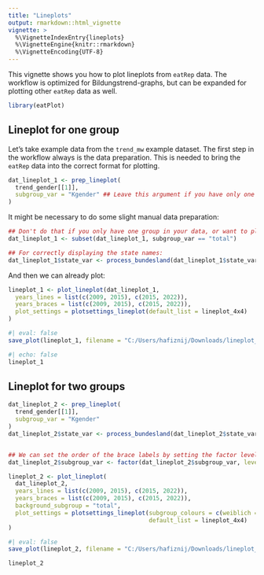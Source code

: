 ```yaml
---
title: "Lineplots"
output: rmarkdown::html_vignette
vignette: >
  %\VignetteIndexEntry{lineplots}
  %\VignetteEngine{knitr::rmarkdown}
  %\VignetteEncoding{UTF-8}
---
```


This vignette shows you how to plot lineplots from `eatRep` data. The workflow is optimized for Bildungstrend-graphs, but can be expanded for plotting other `eatRep` data as well. 

```r
library(eatPlot)
```


## Lineplot for one group

Let's take example data from the `trend_mw` example dataset.
The first step in the workflow always is the data preparation.
This is needed to bring the `eatRep` data into the correct format for plotting. 

```r
dat_lineplot_1 <- prep_lineplot(
  trend_gender[[1]],
  subgroup_var = "Kgender" ## Leave this argument if you have only one subgroup
)
```

It might be necessary to do some slight manual data preparation:

```r
## Don't do that if you only have one group in your data, or want to plot all groups
dat_lineplot_1 <- subset(dat_lineplot_1, subgroup_var == "total")

## For correctly displaying the state names:
dat_lineplot_1$state_var <- process_bundesland(dat_lineplot_1$state_var)
```

And then we can already plot:

```r
lineplot_1 <- plot_lineplot(dat_lineplot_1,
  years_lines = list(c(2009, 2015), c(2015, 2022)),
  years_braces = list(c(2009, 2015), c(2015, 2022)),
  plot_settings = plotsettings_lineplot(default_list = lineplot_4x4)
)
```

```r
#| eval: false
save_plot(lineplot_1, filename = "C:/Users/hafiznij/Downloads/lineplot_1_group.pdf")
```

```r
#| echo: false
lineplot_1
```


## Lineplot for two groups

```r
dat_lineplot_2 <- prep_lineplot(
  trend_gender[[1]],
  subgroup_var = "Kgender"
)
dat_lineplot_2$state_var <- process_bundesland(dat_lineplot_2$state_var)


## We can set the order of the brace labels by setting the factor levels of the subgroup_var:
dat_lineplot_2$subgroup_var <- factor(dat_lineplot_2$subgroup_var, levels = c("weiblich", "maennlich", "total"), ordered = TRUE)

lineplot_2 <- plot_lineplot(
  dat_lineplot_2,
  years_lines = list(c(2009, 2015), c(2015, 2022)),
  years_braces = list(c(2009, 2015), c(2015, 2022)),
  background_subgroup = "total",
  plot_settings = plotsettings_lineplot(subgroup_colours = c(weiblich = "#000000", maennlich = "#999999"), ## Here we determine the colours of the subgroups
                                        default_list = lineplot_4x4)
)
```

```r
#| eval: false
save_plot(lineplot_2, filename = "C:/Users/hafiznij/Downloads/lineplot_2_groups.pdf")
```

```r
lineplot_2
```

<!-- ## Lineplot for whole Germany -->


<!-- ```{r lineplot_germany}  -->

<!-- trend_ger <- prep_lineplot( -->
<!--   trend_mw, -->
<!--   subgroup_var = "geschlecht" -->
<!-- ) -->

<!-- ## This is data preperation for the example and will be updated as soon as I have example data with multiple Kompetenzbereichen: -->

<!-- trend_ger_lesen <- trend_ger -->
<!-- trend_ger_lesen$kb <- "Lesen" -->

<!-- trend_total <- rbind(trend_ger, trend_ger_lesen) -->
<!-- trend_total$kb <- gsub("hoeren", "Hören", trend_total$kb) -->

<!-- trend_total <- subset(trend_total, TR_BUNDESLAND == "total") -->

<!-- trend_total$TR_BUNDESLAND <- gsub("ue", "ü", trend_total$TR_BUNDESLAND) -->
<!-- ``` -->

<!-- ```{r} -->

<!-- ## Hier fehlt noch der Hintergrund für ganz Deutschland -->
<!-- lineplot_germany_2 <- plot_lineplot(trend_total, -->
<!--   years_lines = list(c(2009, 2015), c(2015, 2022)), -->
<!--   years_braces = list(c(2009, 2015), c(2015, 2022)), -->
<!--   facet_var = "kb", -->
<!--   background_facet = NULL, -->
<!--   background_subgroup = "total", -->
<!--   plot_settings = plotsettings_lineplot( -->
<!--     brace_label_nudge_x = 0.3, -->
<!--     split_plot = FALSE, -->
<!--     background_lines = FALSE, -->
<!--     default_list = lineplot_4x4 -->
<!--   ) -->
<!-- ) -->
<!-- ``` -->

<!-- ```{r save lineplot_germany_2_groups} -->
<!-- #| eval: false -->
<!-- save_plot(lineplot_germany_2, filename = "C:/Users/hafiznij/Downloads/lineplot_deutschland.pdf", height = 226.2 / 4) -->
<!-- ``` -->

<!-- ```{r} -->
<!-- lineplot_germany_2 -->
<!-- ``` -->


